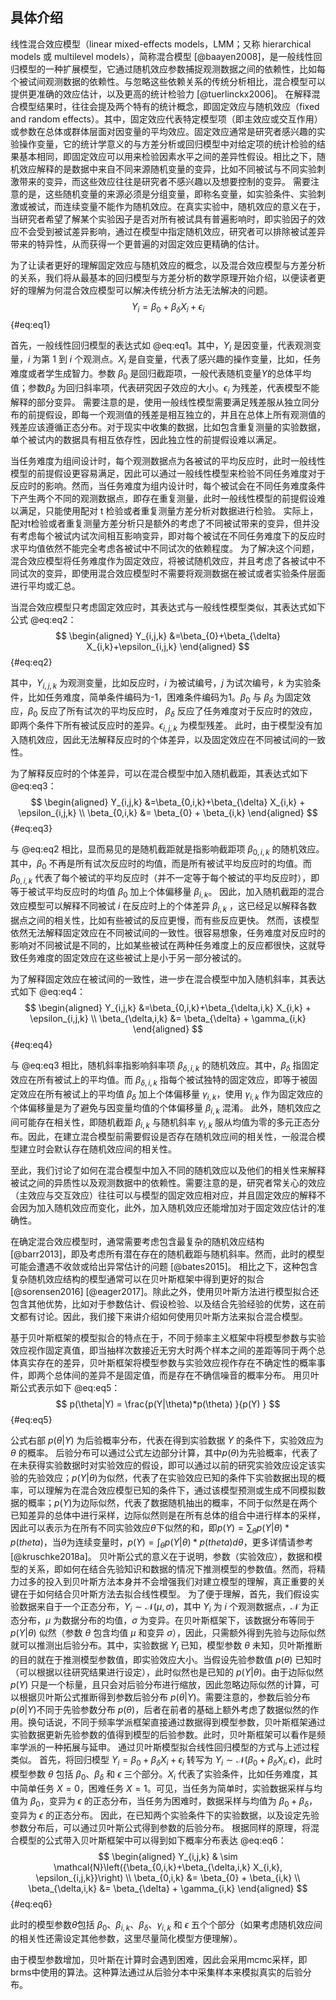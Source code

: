 
## 具体介绍

线性混合效应模型（linear mixed-effects models，LMM；又称 hierarchical models 或 multilevel models），简称混合模型 [@baayen2008]，是一般线性回归模型的一种扩展模型，它通过随机效应参数捕捉观测数据之间的依赖性，比如每个被试间观测数据的依赖性。与忽略这些依赖关系的传统分析相比，混合模型可以提供更准确的效应估计，以及更高的统计检验力 [@tuerlinckx2006]。
在解释混合模型结果时，往往会提及两个特有的统计概念，即固定效应与随机效应（fixed and random effects）。其中，固定效应代表特定模型项（即主效应或交互作用）或参数在总体或群体层面对因变量的平均效应。固定效应通常是研究者感兴趣的实验操作变量，它的统计学意义的与方差分析或回归模型中对给定项的统计检验的结果基本相同，即固定效应可以用来检验因素水平之间的差异性假设。相比之下，随机效应解释的是数据中来自不同来源随机变量的变异，比如不同被试与不同实验刺激带来的变异，而这些效应往往是研究者不感兴趣以及想要控制的变异。
需要注意的是，这些随机变量的来源必须是分组变量，即称名变量，如实验条件、实验刺激或被试，而连续变量不能作为随机效应。在真实实验中，随机效应的意义在于，当研究者希望了解某个实验因子是否对所有被试具有普遍影响时，即实验因子的效应不会受到被试差异影响，通过在模型中指定随机效应，研究者可以排除被试差异带来的特异性，从而获得一个更普遍的对固定效应更精确的估计。

为了让读者更好的理解固定效应与随机效应的概念，以及混合效应模型与方差分析的关系，我们将从最基本的回归模型与方差分析的数学原理开始介绍，以便读者更好的理解为何混合效应模型可以解决传统分析方法无法解决的问题。
$$
Y_{i}=\beta_{0} + \beta_{\delta}X_{i} + \epsilon_{i}
$$   {#eq:eq1}

首先，一般线性回归模型的表达式如 @eq:eq1。其中，$Y_{i}$ 是因变量，代表观测变量，$i$ 为第 $1$ 到 $i$ 个观测点。$X_{i}$ 是自变量，代表了感兴趣的操作变量，比如，任务难度或者学生成智力。参数 $\beta_{0}$ 是回归截距项，一般代表随机变量$Y$的总体平均值；参数$\beta_{\delta}$ 为回归斜率项，代表研究因子效应的大小。$\epsilon_{i}$ 为残差，代表模型不能解释的部分变异。
需要注意的是，使用一般线性模型需要满足残差服从独立同分布的前提假设，即每一个观测值的残差是相互独立的，并且在总体上所有观测值的残差应该遵循正态分布。对于现实中收集的数据，比如包含重复测量的实验数据，单个被试内的数据具有相互依存性，因此独立性的前提假设难以满足。


当任务难度为组间设计时，每个观测数据点为各被试的平均反应时，此时一般线性模型的前提假设更容易满足，因此可以通过一般线性模型来检验不同任务难度对于反应时的影响。然而，当任务难度为组内设计时，每个被试会在不同任务难度条件下产生两个不同的观测数据点，即存在重复测量，此时一般线性模型的前提假设难以满足，只能使用配对 t 检验或者重复测量方差分析对数据进行检验。
实际上，配对t检验或者重复测量方差分析只是额外的考虑了不同被试带来的变异，但并没有考虑每个被试内试次间相互影响变异，即对每个被试在不同任务难度下的反应时求平均值依然不能完全考虑各被试中不同试次的依赖程度。
为了解决这个问题，混合效应模型将任务难度作为固定效应，将被试随机效应，并且考虑了各被试中不同试次的变异，即使用混合效应模型时不需要将观测数据在被试或者实验条件层面进行平均或汇总。

当混合效应模型只考虑固定效应时，其表达式与一般线性模型类似，其表达式如下公式 @eq:eq2：
$$ 
\begin{aligned}
Y_{i,j,k} &=\beta_{0}+\beta_{\delta} X_{i,k}+\epsilon_{i,j,k}
\end{aligned} 
$$  {#eq:eq2}

其中，$Y_{i,j,k}$ 为观测变量，比如反应时，$i$ 为被试编号，$j$ 为试次编号，$k$ 为实验条件，比如任务难度，简单条件编码为-1，困难条件编码为1。$\beta_{0}$ 与 $\beta_{\delta}$ 为固定效应，$\beta_{0}$ 反应了所有试次的平均反应时， $\beta_{\delta}$ 反应了任务难度对于反应时的效应，即两个条件下所有被试反应时的差异。$\epsilon_{i,j,k}$ 为模型残差。
此时，由于模型没有加入随机效应，因此无法解释反应时的个体差异，以及固定效应在不同被试间的一致性。

为了解释反应时的个体差异，可以在混合模型中加入随机截距，其表达式如下 @eq:eq3：
$$
\begin{aligned}
Y_{i,j,k} &=\beta_{0,i,k}+\beta_{\delta} X_{i,k} + \epsilon_{i,j,k} \\
\beta_{0,i,k} &= \beta_{0} + \beta_{i,k}
\end{aligned} 
$$  {#eq:eq3}

与 @eq:eq2 相比，显而易见的是随机截距就是指影响截距项 $\beta_{0,i,k}$ 的随机效应。其中，$\beta_{0}$ 不再是所有试次反应时的均值，而是所有被试平均反应时的均值。而 $\beta_{0,i,k}$ 代表了每个被试的平均反应时（并不一定等于每个被试的平均反应时），即等于被试平均反应时的均值 $\beta_{0}$ 加上个体偏移量 $\beta_{i,k}$。
因此，加入随机截距的混合效应模型可以解释不同被试 $i$ 在反应时上的个体差异 $\beta_{i,k}$ ，这已经足以解释各数据点之间的相关性，比如有些被试的反应更慢，而有些反应更快。
然而，该模型依然无法解释固定效应在不同被试间的一致性。很容易想象，任务难度对反应时的影响对不同被试是不同的，比如某些被试在两种任务难度上的反应都很快，这就导致任务难度的固定效应在这些被试上是小于另一部分被试的。

为了解释固定效应在被试间的一致性，进一步在混合模型中加入随机斜率，其表达式如下 @eq:eq4：
$$
\begin{aligned}
Y_{i,j,k} &=\beta_{0,i,k}+\beta_{\delta,i,k} X_{i,k} + \epsilon_{i,j,k} \\
\beta_{\delta,i,k} &= \beta_{\delta} + \gamma_{i,k}
\end{aligned} 
$$  {#eq:eq4}

与 @eq:eq3 相比，随机斜率指影响斜率项 $\beta_{\delta,i,k}$ 的随机效应。其中，$\beta_{\delta}$ 指固定效应在所有被试上的平均值。而 $\beta_{\delta,i,k}$ 指每个被试独特的固定效应，即等于被固定效应在所有被试上的平均值 $\beta_{\delta}$ 加上个体偏移量 $\gamma_{i,k}$，使用 $\gamma_{i,k}$ 作为固定效应的个体偏移量是为了避免与因变量均值的个体偏移量 $\beta_{i,k}$ 混淆。
此外，随机效应之间可能存在相关性，即随机截距 $\beta_{i,k}$ 与随机斜率 $\gamma_{i,k}$ 服从均值为零的多元正态分布。因此，在建立混合模型前需要假设是否存在随机效应间的相关性，一般混合模型建立时会默认存在随机效应间的相关性。

至此，我们讨论了如何在混合模型中加入不同的随机效应以及他们的相关性来解释被试之间的异质性以及观测数据中的依赖性。需要注意的是，研究者常关心的效应（主效应与交互效应）往往可以与模型的固定效应相对应，并且固定效应的解释不会因为加入随机效应而变化，此外，加入随机效应还能增加对于固定效应估计的准确性。

在确定混合效应模型时，通常需要考虑包含最复杂的随机效应结构 [@barr2013]，即及考虑所有潜在存在的随机截距与随机斜率。然而，此时的模型可能会遭遇不收敛或给出异常估计的问题 [@bates2015]。
相比之下，这种包含复杂随机效应结构的模型通常可以在贝叶斯框架中得到更好的拟合 [@sorensen2016]  [@eager2017]。除此之外，使用贝叶斯方法进行模型拟合还包含其他优势，比如对于参数估计、假设检验、以及结合先验经验的优势，这在前文都有讨论。因此，我们接下来讲介绍如何使用贝叶斯方法来拟合混合模型。

基于贝叶斯框架的模型拟合的特点在于，不同于频率主义框架中将模型参数与实验效应视作固定真值，即当抽样次数接近无穷大时两个样本之间的差距等同于两个总体真实存在的差异，贝叶斯框架将模型参数与实验效应视作存在不确定性的概率事件，即两个总体间的差异不是固定值，而是存在不确信噪音的概率分布。
用贝叶斯公式表示如下 @eq:eq5：
$$
p(\theta|Y) = \frac{p(Y|\theta)*p(\theta)  }{p(Y) }
$$   {#eq:eq5}

公式右部 $p(\theta|Y)$ 为后验概率分布，代表在得到实验数据 $Y$ 的条件下，实验效应为 $\theta$ 的概率。
后验分布可以通过公式左边部分计算，其中$p(\theta)$为先验概率，代表了在未获得实验数据时对实验效应的假设，即可以通过以前的研究实验效应设定该实验的先验效应；$p(Y|\theta)$为似然，代表了在实验效应已知的条件下实验数据出现的概率，可以理解为在混合效应模型已知的条件下，通过该模型预测或生成不同模拟数据的概率；$p(Y)$为边际似然，代表了数据随机抽出的概率，不同于似然是在两个已知差异的总体中进行采样，边际似然则是在所有总体的组合中进行样本的采样，因此可以表示为在所有不同实验效应$\theta$下似然的和，即$p(Y) = \sum_{\theta} p(Y|\theta)*p(theta)$，当$\theta$为连续变量时，$p(Y) = \int_{\theta} p(Y|\theta)*p(theta)d \theta$，更多详情请参考 [@kruschke2018a]。
贝叶斯公式的意义在于说明，参数（实验效应），数据和模型的关系，即如何在结合先验知识和数据的情况下推测模型的参数值。然而，将精力过多的投入到贝叶斯方法本身并不会增强我们对建立模型的理解，真正重要的关键在于如何结合贝叶斯方法去拟合线性模型。
为了便于理解，首先，我们假设实验数据来自于一个正态分布，$Y_{i} \sim \mathcal{N}\left(\mu, \sigma\right)$，其中 $Y_{i}$ 为 $i$ 个观测数据点，$\mathcal{N}$ 为正态分布，$\mu$ 为数据分布的均值，$\sigma$ 为变异。在贝叶斯框架下，该数据分布等同于 $p(Y|\theta)$ 似然（参数 $\theta$ 包含均值 $\mu$ 和变异 $\sigma$），因此，只需额外得到先验与边际似然就可以推测出后验分布。其中，实验数据 $Y_{i}$ 已知，模型参数 $\theta$ 未知，贝叶斯推断的目的就在于推测模型参数值，即实验效应大小。当假设先验参数值 $p(\theta)$ 已知时（可以根据以往研究结果进行设定），此时似然也是已知的 $p(Y|\theta)$。由于边际似然 $p(Y)$ 只是一个标量，且只会对后验分布进行缩放，因此忽略边际似然的计算，可以根据贝叶斯公式推断得到参数后验分布 $p(\theta|Y)$。需要注意的，参数后验分布 $p(\theta|Y)$不同于先验参数分布 $p(\theta)$，后者在前者的基础上额外考虑了数据似然的作用。换句话说，不同于频率学派框架直接通过数据得到模型参数，贝叶斯框架通过实验数据更新先验参数的值得到模型的后验参数。此时，贝叶斯框架可以看作是频率学派的一种拓展与延申。
通过贝叶斯模型拟合线性回归模型的方式与上述过程类似。
首先，将回归模型 $Y_{i}=\beta_{0} + \beta_{\delta}X_{i} + \epsilon_{i}$ 转写为 $Y_{i} \sim \mathcal{N}\left(\beta_{0} + \beta_{\delta}X_{i}, \epsilon\right)$，此时模型参数 $\theta$ 包括 $\beta_{0}$、$\beta_{\delta}$ 和 $\epsilon$ 三个部分。$X_{i}$ 代表了实验条件，比如任务难度，其中简单任务 $X=0$，困难任务 $X=1$。可见，当任务为简单时，实验数据采样与均值为 $\beta_{0}$，变异为 $\epsilon$ 的正态分布，当任务为困难时，数据采样与均值为 $\beta_{0}+\beta_{\delta}$，变异为 $\epsilon$ 的正态分布。
因此，在已知两个实验条件下的实验数据，以及设定先验参数分布后，可以通过贝叶斯公式得到参数的后验分布。
根据同样的原理，将混合模型的公式带入贝叶斯框架中可以得到如下概率分布表达 @eq:eq6：
$$ 
\begin{aligned}
Y_{i,j,k} & \sim \mathcal{N}\left({\beta_{0,i,k}+\beta_{\delta,i,k} X_{i,k}, \epsilon_{i,j,k}}\right) \\
\beta_{0,i,k} &= \beta_{0} + \beta_{i,k} \\
\beta_{\delta,i,k} &= \beta_{\delta} + \gamma_{i,k}
\end{aligned} 
$$   {#eq:eq6}

此时的模型参数$\theta$包括 $\beta_{0}$、$\beta_{i,k}$、$\beta_{\delta}$、$\gamma_{i,k}$ 和 $\epsilon$ 五个个部分（如果考虑随机效应间的相关性还需设定其他参数，这里尽量简化模型方便理解）。

由于模型参数增加，贝叶斯在计算时会遇到困难，因此会采用mcmc采样，即brms中使用的算法。这种算法通过从后验分本中采集样本来模拟真实的后验分布。

